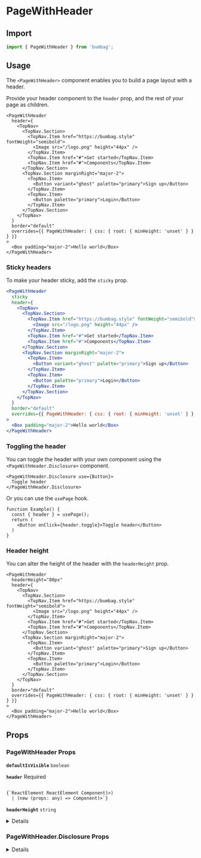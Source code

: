 
# PageWithHeader

## Import

```jsx
import { PageWithHeader } from 'bumbag';
```

## Usage

The `<PageWithHeader>` component enables you to build a page layout with a header.

Provide your header component to the `header` prop, and the rest of your page as children.

```jsx-live
<PageWithHeader
  header={
    <TopNav>
      <TopNav.Section>
        <TopNav.Item href="https://bumbag.style" fontWeight="semibold">
          <Image src="/logo.png" height="44px" />
        </TopNav.Item>
        <TopNav.Item href="#">Get started</TopNav.Item>
        <TopNav.Item href="#">Components</TopNav.Item>
      </TopNav.Section>
      <TopNav.Section marginRight="major-2">
        <TopNav.Item>
          <Button variant="ghost" palette="primary">Sign up</Button>
        </TopNav.Item>
        <TopNav.Item>
          <Button palette="primary">Login</Button>
        </TopNav.Item>
      </TopNav.Section>
    </TopNav>
  }
  border="default"
  overrides={{ PageWithHeader: { css: { root: { minHeight: 'unset' } } } }}
>
  <Box padding="major-2">Hello world</Box>
</PageWithHeader>
```

### Sticky headers

To make your header sticky, add the `sticky` prop.

```jsx
<PageWithHeader
  sticky
  header={
    <TopNav>
      <TopNav.Section>
        <TopNav.Item href="https://bumbag.style" fontWeight="semibold">
          <Image src="/logo.png" height="44px" />
        </TopNav.Item>
        <TopNav.Item href="#">Get started</TopNav.Item>
        <TopNav.Item href="#">Components</TopNav.Item>
      </TopNav.Section>
      <TopNav.Section marginRight="major-2">
        <TopNav.Item>
          <Button variant="ghost" palette="primary">Sign up</Button>
        </TopNav.Item>
        <TopNav.Item>
          <Button palette="primary">Login</Button>
        </TopNav.Item>
      </TopNav.Section>
    </TopNav>
  }
  border="default"
  overrides={{ PageWithHeader: { css: { root: { minHeight: 'unset' } } } }}
>
  <Box padding="major-2">Hello world</Box>
</PageWithHeader>
```

### Toggling the header

You can toggle the header with your own component using the `<PageWithHeader.Disclosure>` component.

```jsx-live
<PageWithHeader.Disclosure use={Button}>
  Toggle header
</PageWithHeader.Disclosure>
```

Or you can use the `usePage` hook.

```function-live
function Example() {
  const { header } = usePage();
  return (
    <Button onClick={header.toggle}>Toggle header</Button>
  )
}
```

### Header height

You can alter the height of the header with the `headerHeight` prop.

```jsx-live
<PageWithHeader
  headerHeight="80px"
  header={
    <TopNav>
      <TopNav.Section>
        <TopNav.Item href="https://bumbag.style" fontWeight="semibold">
          <Image src="/logo.png" height="44px" />
        </TopNav.Item>
        <TopNav.Item href="#">Get started</TopNav.Item>
        <TopNav.Item href="#">Components</TopNav.Item>
      </TopNav.Section>
      <TopNav.Section marginRight="major-2">
        <TopNav.Item>
          <Button variant="ghost" palette="primary">Sign up</Button>
        </TopNav.Item>
        <TopNav.Item>
          <Button palette="primary">Login</Button>
        </TopNav.Item>
      </TopNav.Section>
    </TopNav>
  }
  border="default"
  overrides={{ PageWithHeader: { css: { root: { minHeight: 'unset' } } } }}
>
  <Box padding="major-2">Hello world</Box>
</PageWithHeader>
```

## Props

### PageWithHeader Props

<!-- Automatically generated -->

**<Code marginRight="major-1">defaultIsVisible</Code>** <Code fontSize="150" palette="primary">boolean</Code> 

<Box marginBottom="major-4" />

**<Code marginRight="major-1">header</Code>**  <Text marginLeft="major-1" fontSize="150" textTransform="uppercase" color="gray">Required</Text>

<Code isBlock palette="primary" fontSize="150" padding="minor-1" marginBottom="major-2">
{`ReactElement<any, string
  | ((props: any) => ReactElement<any, string
  | ...
  | (new (props: any) => Component<any, any, any>)>)
  | (new (props: any) => Component<any, any, any>)>`}
</Code>

<Box marginBottom="major-4" />

**<Code marginRight="major-1">headerHeight</Code>** <Code fontSize="150" palette="primary">string</Code> 

<Box marginBottom="major-4" />

<details><Box use="summary" marginBottom="major-2">Inherits <code><strong>Box</strong></code> props</Box>

**<Code marginRight="major-1">use</Code>**  

<Code isBlock palette="primary" fontSize="150" padding="minor-1" marginBottom="major-2">
{`string
  | (ComponentClass<any, any> & { useProps: any; })
  | (FunctionComponent<any> & { useProps: any; })`}
</Code>

<Box marginBottom="major-4" />

**<Code marginRight="major-1">className</Code>** <Code fontSize="150" palette="primary">string</Code> 

<Box marginBottom="major-4" />

**<Code marginRight="major-1">children</Code>**  

<Code isBlock palette="primary" fontSize="150" padding="minor-1" marginBottom="major-2">
{`string
  | number
  | boolean
  | {}
  | ReactElement<any, string
  | ((props: any) => ReactElement<any, string
  | ...
  | (new (props: any) => Component<any, any, any>)>)
  | (new (props: any) => Component<any, any, any>)>
  | ReactNodeArray
  | ReactPortal
  | ((props: BoxProps) => ReactNode)`}
</Code>

<Box marginBottom="major-4" />

**<Code marginRight="major-1">alignX</Code>** <Code fontSize="150" palette="primary">&#34;left&#34; | &#34;right&#34; | &#34;center&#34;</Code> 

<Box marginBottom="major-4" />

**<Code marginRight="major-1">alignY</Code>** <Code fontSize="150" palette="primary">&#34;bottom&#34; | &#34;top&#34; | &#34;center&#34;</Code> 

<Box marginBottom="major-4" />

**<Code marginRight="major-1">altitude</Code>** <Code fontSize="150" palette="primary">string</Code> 

<Box marginBottom="major-4" />

**<Code marginRight="major-1">variant</Code>** <Code fontSize="150" palette="primary">string</Code> 

<Box marginBottom="major-4" />

**<Code marginRight="major-1">colorMode</Code>** <Code fontSize="150" palette="primary">string</Code> 

<Box marginBottom="major-4" />

**<Code marginRight="major-1">overrides</Code>**  

<Code isBlock palette="primary" fontSize="150" padding="minor-1" marginBottom="major-2">
{`{
  altitudes?: AltitudesThemeConfig;
  borders?: BordersThemeConfig;
  borderRadii?: BorderRadiiThemeConfig;
  breakpoints?: BreakpointsThemeConfig;
  fonts?: FontsThemeConfig;
  fontSizes?: FontSizeThemeConfig;
  ... 87 more ...;
  Template?: TemplateThemeConfig;
}`}
</Code>

<Box marginBottom="major-4" />

**<Code marginRight="major-1">elementRef</Code>** <Code fontSize="150" palette="primary">((instance: any) =&#62; void) | RefObject&#60;any&#62;</Code> 

<Box marginBottom="major-4" />

**<Code marginRight="major-1">themeKey</Code>** <Code fontSize="150" palette="primary">string</Code> 

<Box marginBottom="major-4" />

</details>
            

### PageWithHeader.Disclosure Props

<!-- Automatically generated -->

<details><Box use="summary" marginBottom="major-2">Inherits <code><strong>Box</strong></code> props</Box>

**<Code marginRight="major-1">use</Code>**  

<Code isBlock palette="primary" fontSize="150" padding="minor-1" marginBottom="major-2">
{`string
  | (ComponentClass<any, any> & { useProps: any; })
  | (FunctionComponent<any> & { useProps: any; })`}
</Code>

<Box marginBottom="major-4" />

**<Code marginRight="major-1">className</Code>** <Code fontSize="150" palette="primary">string</Code> 

<Box marginBottom="major-4" />

**<Code marginRight="major-1">children</Code>**  

<Code isBlock palette="primary" fontSize="150" padding="minor-1" marginBottom="major-2">
{`string
  | number
  | boolean
  | {}
  | ReactElement<any, string
  | ((props: any) => ReactElement<any, string
  | ...
  | (new (props: any) => Component<any, any, any>)>)
  | (new (props: any) => Component<any, any, any>)>
  | ReactNodeArray
  | ReactPortal
  | ((props: BoxProps) => ReactNode)`}
</Code>

<Box marginBottom="major-4" />

**<Code marginRight="major-1">alignX</Code>** <Code fontSize="150" palette="primary">&#34;left&#34; | &#34;right&#34; | &#34;center&#34;</Code> 

<Box marginBottom="major-4" />

**<Code marginRight="major-1">alignY</Code>** <Code fontSize="150" palette="primary">&#34;bottom&#34; | &#34;top&#34; | &#34;center&#34;</Code> 

<Box marginBottom="major-4" />

**<Code marginRight="major-1">altitude</Code>** <Code fontSize="150" palette="primary">string</Code> 

<Box marginBottom="major-4" />

**<Code marginRight="major-1">variant</Code>** <Code fontSize="150" palette="primary">string</Code> 

<Box marginBottom="major-4" />

**<Code marginRight="major-1">colorMode</Code>** <Code fontSize="150" palette="primary">string</Code> 

<Box marginBottom="major-4" />

**<Code marginRight="major-1">overrides</Code>**  

<Code isBlock palette="primary" fontSize="150" padding="minor-1" marginBottom="major-2">
{`{
  altitudes?: AltitudesThemeConfig;
  borders?: BordersThemeConfig;
  borderRadii?: BorderRadiiThemeConfig;
  breakpoints?: BreakpointsThemeConfig;
  fonts?: FontsThemeConfig;
  fontSizes?: FontSizeThemeConfig;
  ... 87 more ...;
  Template?: TemplateThemeConfig;
}`}
</Code>

<Box marginBottom="major-4" />

**<Code marginRight="major-1">elementRef</Code>** <Code fontSize="150" palette="primary">((instance: any) =&#62; void) | RefObject&#60;any&#62;</Code> 

<Box marginBottom="major-4" />

**<Code marginRight="major-1">themeKey</Code>** <Code fontSize="150" palette="primary">string</Code> 

<Box marginBottom="major-4" />

</details>
            

